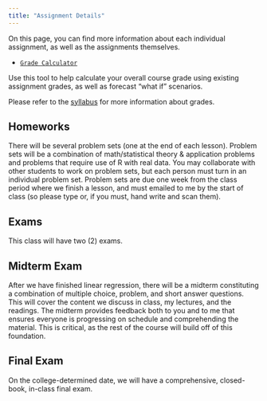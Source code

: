 ```yaml
---
title: "Assignment Details"
---
```


On this page, you can find more information about each individual assignment, as well as the assignments themselves.

-   [<i class="fas fa-calculator"></i> `Grade Calculator`](https://ryansafner.shinyapps.io/306_grade_calculator/)

Use this tool to help calculate your overall course grade using existing assignment grades, as well as forecast "what if" scenarios.

Please refer to the [syllabus](/syllabus) for more information about grades.

## Homeworks

There will be several problem sets (one at the end of each lesson). Problem sets will be a combination of math/statistical theory & application problems and problems that require use of R with real data. You may collaborate with other students to work on problem sets, but each person must turn in an individual problem set. Problem sets are due one week from the class period where we finish a lesson, and must emailed to me by the start of class (so please type or, if you must, hand write and scan them).

## Exams

This class will have two (2) exams.

## Midterm Exam

After we have finished linear regression, there will be a midterm constituting a combination of multiple choice, problem, and short answer questions. This will cover the content we discuss in class, my lectures, and the readings. The midterm provides feedback both to you and to me that ensures everyone is progressing on schedule and comprehending the material. This is critical, as the rest of the course will build off of this foundation.

## Final Exam

On the college-determined date, we will have a comprehensive, closed-book, in-class final exam.
